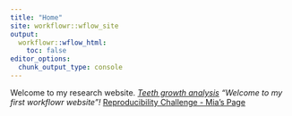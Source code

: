 ```yaml
---
title: "Home"
site: workflowr::wflow_site
output:
  workflowr::wflow_html:
    toc: false
editor_options:
  chunk_output_type: console
---
```


Welcome to my research website.
*[Teeth growth analysis](teeth.html)
"Welcome to my first workflowr website"!
*[Reproducibility Challenge - Mia's Page](https://mgpaletta.github.io/workflowr_QBio_tutorial/ )
